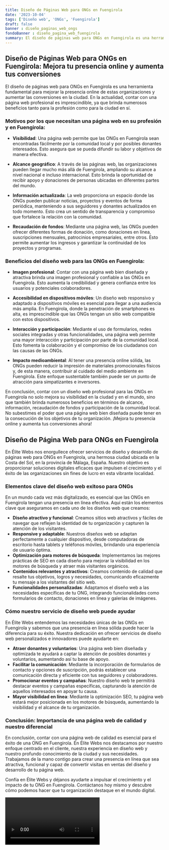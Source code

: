 ```yaml
---
title: Diseño de Páginas Web para ONGs en Fuengirola
date: '2023-10-04'
tags: ['Diseño web', 'ONGs', 'Fuengirola']
draft: false
banner : diseño_paginas_web_ongs
fondoBanner : diseño_pagina_web_fuengirola
summary: El diseño de páginas web para ONGs en Fuengirola es una herramienta fundamental para mejorar la presencia online de estas organizaciones y aumentar las conversiones en la ciudad. En la actualidad, contar con una página web profesional es imprescindible, ya que brinda numerosos beneficios tanto para la profesión como para la ciudad en sí.
---
```


## **Diseño de Páginas Web para ONGs en Fuengirola: Mejora tu presencia online y aumenta tus conversiones**

El diseño de páginas web para ONGs en Fuengirola es una herramienta fundamental para mejorar la presencia online de estas organizaciones y aumentar las conversiones en la ciudad. En la actualidad, contar con una página web profesional es imprescindible, ya que brinda numerosos beneficios tanto para la profesión como para la ciudad en sí.

### Motivos por los que necesitan una página web en su profesión y en Fuengirola:

- **Visibilidad**: Una página web permite que las ONGs en Fuengirola sean encontradas fácilmente por la comunidad local y por posibles donantes interesados. Esto asegura que se pueda difundir su labor y objetivos de manera efectiva.

- **Alcance geográfico**: A través de las páginas web, las organizaciones pueden llegar mucho más allá de Fuengirola, ampliando su alcance a nivel nacional e incluso internacional. Esto brinda la oportunidad de recibir apoyo y donaciones de personas ubicadas en diferentes partes del mundo.

- **Información actualizada**: La web proporciona un espacio donde las ONGs pueden publicar noticias, proyectos y eventos de forma periódica, manteniendo a sus seguidores y donantes actualizados en todo momento. Esto crea un sentido de transparencia y compromiso que fortalece la relación con la comunidad.

- **Recaudación de fondos**: Mediante una página web, las ONGs pueden ofrecer diferentes formas de donación, como donaciones en línea, suscripciones mensuales, patrocinios empresariales, entre otros. Esto permite aumentar los ingresos y garantizar la continuidad de los proyectos y programas.

### Beneficios del diseño web para las ONGs en Fuengirola:

- **Imagen profesional**: Contar con una página web bien diseñada y atractiva brinda una imagen profesional y confiable a las ONGs en Fuengirola. Esto aumenta la credibilidad y genera confianza entre los usuarios y potenciales colaboradores.

- **Accesibilidad en dispositivos móviles**: Un diseño web responsivo y adaptado a dispositivos móviles es esencial para llegar a una audiencia más amplia. En Fuengirola, donde la penetración de smartphones es alta, es imprescindible que las ONGs tengan un sitio web compatible con estos dispositivos.

- **Interacción y participación**: Mediante el uso de formularios, redes sociales integradas y otras funcionalidades, una página web permite una mayor interacción y participación por parte de la comunidad local. Esto fomenta la colaboración y el compromiso de los ciudadanos con las causas de las ONGs.

- **Impacto medioambiental**: Al tener una presencia online sólida, las ONGs pueden reducir la impresión de materiales promocionales físicos y, de esta manera, contribuir al cuidado del medio ambiente en Fuengirola. Este enfoque sustentable también puede ser un punto de atracción para simpatizantes e inversores.

En conclusión, contar con un diseño web profesional para las ONGs en Fuengirola no solo mejora su visibilidad en la ciudad y en el mundo, sino que también brinda numerosos beneficios en términos de alcance, información, recaudación de fondos y participación de la comunidad local. No subestimes el poder que una página web bien diseñada puede tener en la consecución de los objetivos de tu organización. ¡Mejora tu presencia online y aumenta tus conversiones ahora!

<GifSeo />

<Cta />

## Diseño de Página Web para ONGs en Fuengirola

En Élite Webs nos enorgullece ofrecer servicios de diseño y desarrollo de páginas web para ONGs en Fuengirola, una hermosa ciudad ubicada en la Costa del Sol, en la provincia de Málaga, España. Nuestro objetivo es proporcionar soluciones digitales eficaces que impulsen el crecimiento y el éxito de las organizaciones sin fines de lucro en esta vibrante localidad.

### Elementos clave del diseño web exitoso para ONGs

En un mundo cada vez más digitalizado, es esencial que las ONGs en Fuengirola tengan una presencia en línea efectiva. Aquí están los elementos clave que aseguramos en cada uno de los diseños web que creamos:

- **Diseño atractivo y funcional**: Creamos sitios web atractivos y fáciles de navegar que reflejen la identidad de tu organización y capturen la atención de los visitantes.
- **Responsive y adaptable**: Nuestros diseños web se adaptan perfectamente a cualquier dispositivo, desde computadoras de escritorio hasta tablets y teléfonos móviles, brindando una experiencia de usuario óptima.
- **Optimización para motores de búsqueda**: Implementamos las mejores prácticas de SEO en cada diseño para mejorar la visibilidad en los motores de búsqueda y atraer más visitantes orgánicos.
- **Contenidos relevantes y atractivos**: Creamos contenido de calidad que resalte tus objetivos, logros y necesidades, comunicando eficazmente tu mensaje a los visitantes del sitio web.
- **Funcionalidades personalizadas**: Adaptamos el diseño web a las necesidades específicas de tu ONG, integrando funcionalidades como formularios de contacto, donaciones en línea y galerías de imágenes.

### Cómo nuestro servicio de diseño web puede ayudar

En Élite Webs entendemos las necesidades únicas de las ONGs en Fuengirola y sabemos que una presencia en línea sólida puede hacer la diferencia para su éxito. Nuestra dedicación en ofrecer servicios de diseño web personalizados e innovadores puede ayudarte en:

- **Atraer donantes y voluntarios**: Una página web bien diseñada y optimizada te ayudará a captar la atención de posibles donantes y voluntarios, aumentando así tu base de apoyo.
- **Facilitar la comunicación**: Mediante la incorporación de formularios de contacto y opciones de suscripción, podrás establecer una comunicación directa y eficiente con tus seguidores y colaboradores.
- **Promocionar eventos y campañas**: Nuestro diseño web te permitirá destacar eventos y campañas específicas, capturando la atención de aquellos interesados en apoyar tu causa.
- **Mayor visibilidad en línea**: Mediante la optimización SEO, tu página web estará mejor posicionada en los motores de búsqueda, aumentando la visibilidad y el alcance de tu organización.

### Conclusión: Importancia de una página web de calidad y nuestro diferencial

En conclusión, contar con una página web de calidad es esencial para el éxito de una ONG en Fuengirola. En Élite Webs nos destacamos por nuestro enfoque centrado en el cliente, nuestra experiencia en diseño web y nuestro profundo conocimiento de la ciudad y sus necesidades. Trabajamos de la mano contigo para crear una presencia en línea que sea atractiva, funcional y capaz de convertir visitas en ventas del diseño y desarrollo de tu página web.

Confía en Élite Webs y déjanos ayudarte a impulsar el crecimiento y el impacto de tu ONG en Fuengirola. Contáctanos hoy mismo y descubre cómo podemos hacer que tu organización destaque en el mundo digital.

<Video />

<CtaBot job='ONGs' city='Fuengirola'/>

<Gmaps query='Fuengirola+españa+maps' />